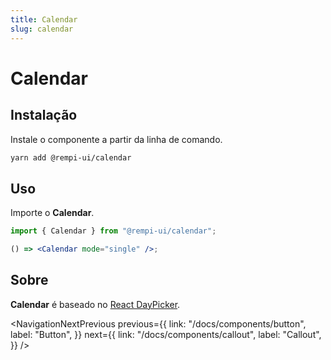 ```yaml
---
title: Calendar
slug: calendar
---
```


# Calendar

<Description text="Um componente de campo de data que permite aos usuários inserir e editar datas." />

<SelectVersion />

<PreviewComponent name="calendar" />

## Instalação

Instale o componente a partir da linha de comando.

```bash
yarn add @rempi-ui/calendar
```

## Uso

Importe o <strong>Calendar</strong>.

```jsx
import { Calendar } from "@rempi-ui/calendar";

() => <Calendar mode="single" />;
```

## Sobre

<strong>Calendar</strong> é baseado no [React DayPicker](https://react-day-picker.js.org/).

<NavigationNextPrevious
  previous={{
    link: "/docs/components/button",
    label: "Button",
  }}
  next={{
    link: "/docs/components/callout",
    label: "Callout",
  }}
/>

<EditThisPage url="components/pt-BR/calendar/1.0.0.mdx" />
